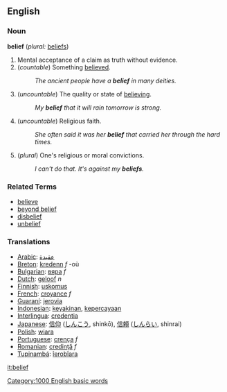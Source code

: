 ==English==

===Noun===
'''belief'''  (''plural:'' [[beliefs]])
# Mental acceptance of a claim as truth without evidence.
# (''countable'') Something [[believe]]d.
#: ''The ancient people have a '''belief''' in many deities.''
# (''uncountable'') The quality or state of [[believe|believing]].
#: ''My '''belief''' that it will rain tomorrow is strong.''
# (''uncountable'') Religious faith.
#: ''She often said it was her '''belief''' that carried her through the hard times.''
# (''plural'') One's religious or moral convictions.
#: ''I can't do that.  It's against my '''beliefs'''.''

===Related Terms===
*[[believe]]
*[[beyond belief]]
*[[disbelief]]
*[[unbelief]]

=== Translations ===
*[[Arabic]]: [[عقيدة]]
*[[Breton]]: [[kredenn]] ''f'' -où
*[[Bulgarian]]: [[вяра]] ''f''
*[[Dutch]]: [[geloof]] ''n''
*[[Finnish]]: [[uskomus]]
*[[French]]: [[croyance]] ''f''
*[[Guaraní]]: [[jerovia]]
*[[Indonesian]]: [[yakin|keyakinan]], [[percaya|kepercayaan]]
*[[Interlingua]]: [[credentia]]
*[[Japanese]]: [[信仰]] ([[しんこう]], shinkō), [[信頼]] ([[しんらい]], shinrai)
*[[Polish]]: [[wiara]]
*[[Portuguese]]: [[crença]] ''f''
*[[Romanian]]: [[credinţă]] ''f''
*[[Tupinambá]]: [[îerobîara]]

[[it:belief]]
[[Category:1000 English basic words]]